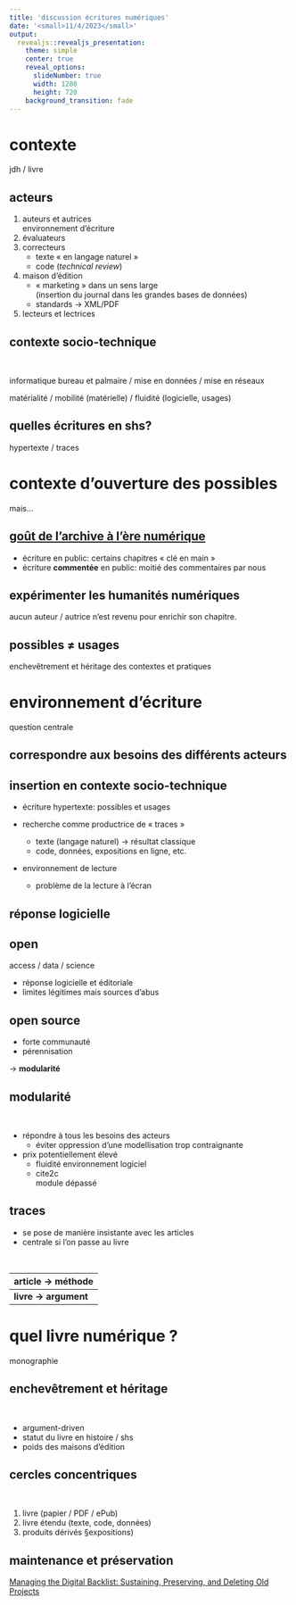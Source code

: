 ```yaml
---
title: 'discussion écritures numériques'
date: '<small>11/4/2023</small>'
output:
  revealjs::revealjs_presentation:
    theme: simple
    center: true
    reveal_options:
      slideNumber: true
      width: 1280
      height: 720
    background_transition: fade
---
```


# contexte

jdh / livre

## acteurs

1. auteurs et autrices <br />environnement d'écriture
2. évaluateurs
3. correcteurs
    - texte « en langage naturel »
    - code (*technical review*)
4. maison d'édition
    - « marketing » dans un sens large<br /> (insertion du journal dans les grandes bases de données)
    - standards &rarr; XML/PDF
5. lecteurs et lectrices

## contexte socio-technique

<br />

informatique bureau et palmaire / mise en données / mise en réseaux

matérialité / mobilité (matérielle) / fluidité (logicielle, usages)


## quelles écritures en shs?

hypertexte / traces


# contexte d'ouverture des possibles

mais...

## [goût de l'archive à l'ère numérique](https://www.gout-numerique.net)

- écriture en public: certains chapitres « clé en main »
- écriture **commentée** en public: moitié des commentaires par nous

## expérimenter les humanités numériques

aucun auteur / autrice n'est revenu pour enrichir son chapitre.

## possibles ≠ usages

enchevêtrement et héritage des contextes et pratiques

# environnement d'écriture

question centrale 

## correspondre aux besoins des différents acteurs

## insertion en contexte socio-technique

- écriture hypertexte: possibles et usages

- recherche comme productrice de « traces »
    - texte (langage naturel) &rarr; résultat classique
    - code, données, expositions en ligne, etc.

- environnement de lecture
    - problème de la lecture à l'écran

## réponse logicielle

## open

access / data / science

- réponse logicielle et éditoriale
- limites légitimes mais sources d'abus

## open source
- forte communauté
- pérennisation

&rarr; **modularité**

## modularité

<br />

- répondre à tous les besoins des acteurs
    - éviter oppression d'une modellisation trop contraignante
- prix potentiellement élevé
    - fluidité environnement logiciel
    - cite2c <br />module dépassé
    

## traces

- se pose de manière insistante avec les articles
- centrale si l'on passe au livre

<br />

| article &rarr; méthode |
|---|
| **livre &rarr; argument**  |

# quel livre numérique ?

monographie

## enchevêtrement et héritage

<br />

- argument-driven
- statut du livre en histoire / shs
- poids des maisons d'édition

## cercles concentriques

<br />

1. livre (papier / PDF / ePub)
2. livre étendu  (texte, code, données)
3. produits dérivés §expositions)

## maintenance et préservation

[Managing the Digital Backlist: Sustaining, Preserving, and Deleting Old Projects](https://jessicaotis.com/digital-humanities/managing-the-digital-backlist/)
